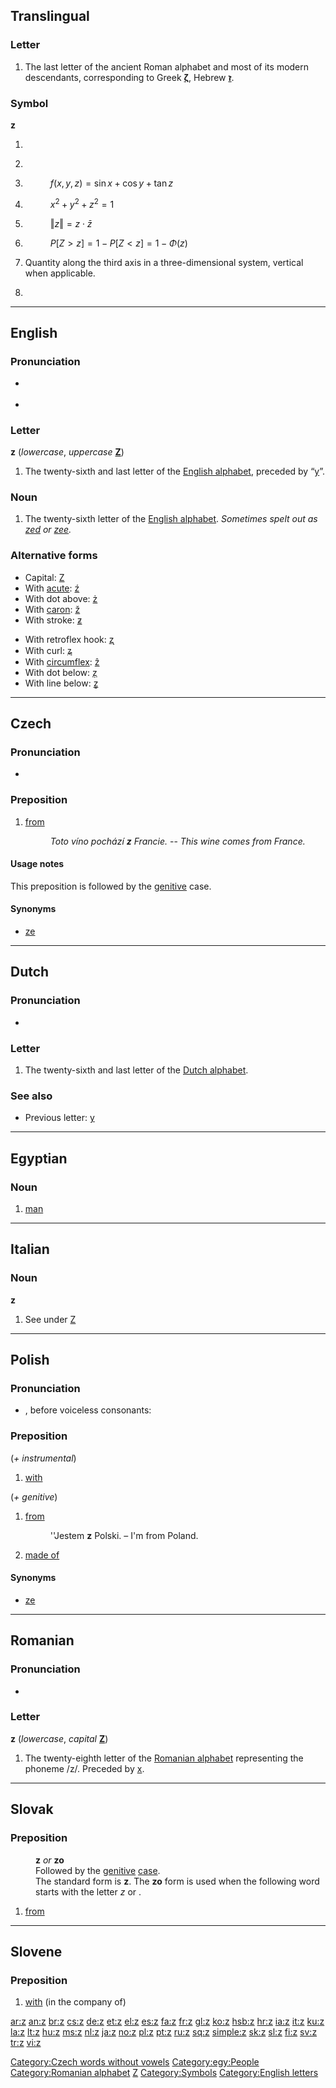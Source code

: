 {{wikipedia}}
{{also|Appendix:Variations of "z"}}
==Translingual==

===Letter===
{{infl|mul|letter|lower case||upper case|Z}}

# The last letter of the ancient Roman alphabet and most of its modern descendants, corresponding to Greek '''[[ζ]]''', Hebrew '''[[ז]]'''.

===Symbol===
'''z'''

# {{metrology}} {{non-gloss definition|Symbol for the prefix [[zepto-]].}}
# {{astronomy}} {{non-gloss definition|Symbol for the [[redshift]].}}
# {{mathematics}} {{non-gloss definition|Used to denote a [[real]] [[variable]] when [[x]] and [[y]] are already in use.}}
#: <math>f \left ( x , y , z \right ) = \sin x + \cos y + \tan z</math>
# {{mathematics}} {{non-gloss definition|Used to denote the third [[coordinate]] in [[three-dimensional]] [[Cartesian]] and [[cylindrical]] coordinate systems.}}
#: <math>x^2 + y^2 + z^2 = 1</math>
# {{mathematics}} {{non-gloss definition|Used to denote a [[complex]] [[variable]].}}
#: <math>\left \Vert z \right \Vert = z \cdot \bar z</math>
# {{statistics}} {{non-gloss definition|Used to denote a value of a [[standard]] [[normal]] [[random]] [[variable]].}}
#: <math>P[Z > z] = 1 - P[Z < z] = 1 - \Phi(z)</math>
# {{context|computational geometry|classical physics}} Quantity along the third axis in a three-dimensional system, vertical when applicable.
# {{chemistry}} {{non-gloss definition|Symbol for [[atomic number]].}}

----

==English==

===Pronunciation===
* {{a|RP}} {{IPA|/zɛd/}}
*: {{audio|en-uk-z.ogg|Audio (UK)}}
* {{a|US}} {{IPA|/zi:/}}
*: {{audio|en-us-z.ogg|Audio (US)}}

===Letter===
'''z''' (''lowercase'', ''uppercase'' '''[[Z]]''')

# The twenty-sixth and last letter of the [[Appendix:Roman script|English alphabet]], preceded by “[[y]]”.

===Noun===
{{en-noun|pl=z's}}

# The twenty-sixth letter of the [[Appendix:Roman script|English alphabet]]. ''Sometimes spelt out as [[zed]] or [[zee]].''

===Alternative forms===
{{top2}}
* Capital: [[Z]]
* With [[acute]]: [[ź]]
* With dot above: [[ż]]
* With [[caron]]: [[ž]]
* With stroke: [[ƶ]]
{{mid2}}
* With retroflex hook: [[ʐ]]
* With curl: [[ʑ]]
* With [[circumflex]]: [[ẑ]]
* With dot below: [[ẓ]]
* With line below: [[ẕ]]
{{bottom}}

----

==Czech==

===Pronunciation===
* {{audio|Cs-z.ogg|Audio}}

===Preposition===
{{cs-prep}}

# [[from]]
#: ''Toto víno pochází '''z''' Francie.'' -- ''This wine comes from France.''

====Usage notes====
This preposition is followed by the [[genitive]] case.

====Synonyms====
* [[ze#Czech|ze]]

[[Category:Czech words without vowels]]

----

==Dutch==

===Pronunciation===
* {{sense|letter name}} {{IPA|/zɛt/|lang=nl}}

===Letter===
{{infl|nl|letter|lower case||upper case|Z}}

# The twenty-sixth and last letter of the [[Dutch alphabet]].

===See also===
* Previous letter: [[y#Dutch|y]]

----
==Egyptian==
===Noun===
{{infl|egy|noun|head=<hiero>z:A3</hiero>}}
# [[man]]

[[Category:egy:People]]
----
==Italian==

===Noun===
'''z''' {{m|f|inv}}

# See under [[Z#Italian|Z]]
----
==Polish==

===Pronunciation===
* {{IPA|/z/|lang=pl}}, before voiceless consonants: {{IPAchar|/s/}}

===Preposition===
{{infl|pl|preposition}} (''+ instrumental'')

# [[with]]

{{infl|pl|preposition}} (''+ genitive'')

# [[from]]
#: ''Jestem '''z''' Polski. – I'm from Poland.
# [[made|made of]]

====Synonyms====
* [[ze#Polish|ze]]

----

==Romanian==

===Pronunciation===
* {{IPA|/ze/|/zet/|lang=ro}}

===Letter===
'''z''' (''lowercase'', ''capital'' '''[[Z]]''')

# The twenty-eighth letter of the [[Romanian alphabet]] representing the phoneme /z/. Preceded by [[x]].

[[Category:Romanian alphabet]]

----

==Slovak==

===Preposition===
: '''z''' ''or'' '''zo'''
: Followed by the [[genitive]] [[case]].
: The standard form is '''z'''. The '''zo''' form is used when the following word starts with the letter ''z'' or {{s}}.

# [[from]]

[[Category:Latin letters|Z]]
[[Category:Symbols]]
[[Category:English letters]]{{comparative of|}}

----

==Slovene==
{{wikipedia|lang=sl}}

===Preposition===
{{infl|sl|preposition}}

# [[with]] (in the company of)

{{tbot entry|Slovene|with|2008|May|sl}}

[[ar:z]]
[[an:z]]
[[br:z]]
[[cs:z]]
[[de:z]]
[[et:z]]
[[el:z]]
[[es:z]]
[[fa:z]]
[[fr:z]]
[[gl:z]]
[[ko:z]]
[[hsb:z]]
[[hr:z]]
[[ia:z]]
[[it:z]]
[[ku:z]]
[[la:z]]
[[lt:z]]
[[hu:z]]
[[ms:z]]
[[nl:z]]
[[ja:z]]
[[no:z]]
[[pl:z]]
[[pt:z]]
[[ru:z]]
[[sq:z]]
[[simple:z]]
[[sk:z]]
[[sl:z]]
[[fi:z]]
[[sv:z]]
[[tr:z]]
[[vi:z]]